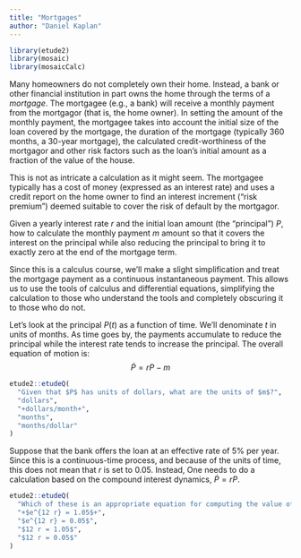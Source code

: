 ```yaml
---
title: "Mortgages"
author: "Daniel Kaplan"
---
```


```r
library(etude2)
library(mosaic)
library(mosaicCalc)
```

Many homeowners do not completely own their home. Instead, a bank or other financial institution in part owns the home through the terms of a *mortgage*. The mortgagee (e.g., a bank) will receive a monthly payment from the mortgagor (that is, the home owner). In setting the amount of the monthly payment, the mortgagee takes into account the initial size of the loan covered by the mortgage, the duration of the mortgage (typically 360 months, a 30-year mortgage), the calculated credit-worthiness of the mortgagor and other risk factors such as the loan's initial amount as a fraction of the value of the house. 

This is not as intricate a calculation as it might seem. The mortgagee typically has a cost of money (expressed as an interest rate) and uses a credit report on the home owner to find an interest increment ("risk premium") deemed suitable to cover the risk of default by the mortgagor.

Given a yearly interest rate $r$ and the initial loan amount (the "principal") $P$, how to calculate the monthly payment $m$ amount so that it covers the interest on the principal while also reducing the principal to bring it to exactly zero at the end of the mortgage term.

Since this is a calculus course, we'll make a slight simplification and treat the mortgage payment as a continuous instantaneous payment. This allows us to use the tools of calculus and differential equations, simplifying the calculation to those who understand the tools and completely obscuring it to those who do not.

Let's look at the principal $P(t)$ as a function of time. We'll denominate $t$ in units of months. As time goes by, the payments accumulate to reduce the principal while the interest rate tends to increase the principal. The overall equation of motion is:
$$\dot{P} = r P - m$$

```r
etude2::etudeQ(
  "Given that $P$ has units of dollars, what are the units of $m$?",
  "dollars",
  "+dollars/month+",
  "months",
  "months/dollar"
)
```

Suppose that the bank offers the loan at an effective rate of 5% per year. Since this is a continuous-time process, and because of the units of time, this does not mean that $r$ is set to 0.05. Instead, One needs to do a calculation based on the compound interest dynamics, $\dot{P} = r P$. 

```r
etude2::etudeQ(
  "Which of these is an appropriate equation for computing the value of $r$ so that the effective interest rate is 5% per year? (Remember, time is in months.)",
  "+$e^{12 r} = 1.05$+",
  "$e^{12 r} = 0.05$",
  "$12 r = 1.05$",
  "$12 r = 0.05$"
)
```

